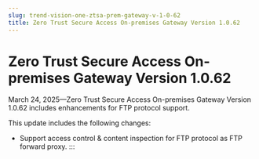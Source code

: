 ```yaml
---
slug: trend-vision-one-ztsa-prem-gateway-v-1-0-62
title: Zero Trust Secure Access On-premises Gateway Version 1.0.62
---
```

# Zero Trust Secure Access On-premises Gateway Version 1.0.62

March 24, 2025—Zero Trust Secure Access On-premises Gateway Version 1.0.62 includes enhancements for FTP protocol support.

This update includes the following changes:

- Support access control & content inspection for FTP protocol as FTP forward proxy.
:::
